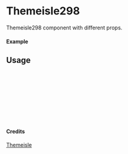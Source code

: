 
<Meta of={Themeisle298} title="Themeisle/Themeisle298" />

# Themeisle298

Themeisle298 component with different props.

#### Example

<Canvas of={Themeisle298.Primary} />

## Usage

```ts
import { Themeisle298 } from "yadl-ui";

const Example = () => {
  return (
      <Themeisle298 />
  );
};

export default Example;
```

#### Credits
[Themeisle](https://themeisle.com/illustrations)
